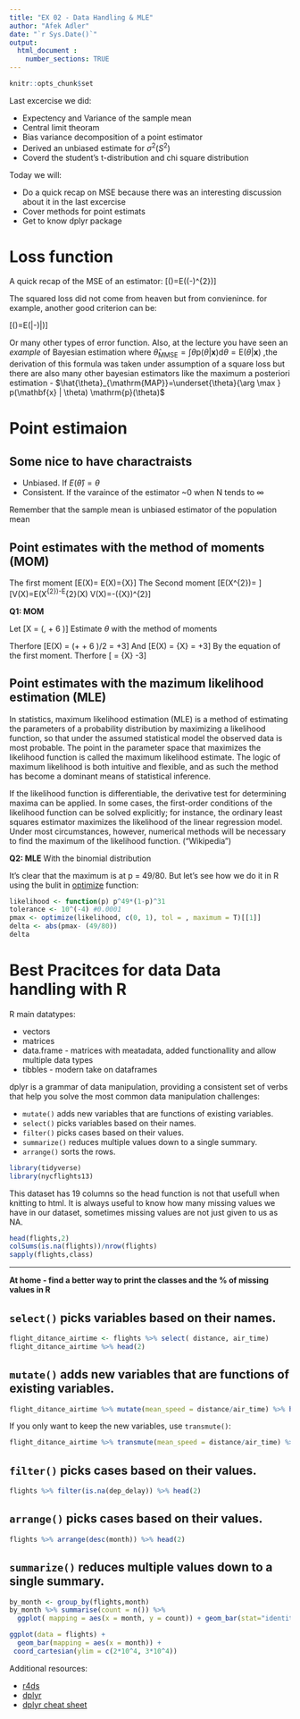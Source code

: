 ```yaml
---
title: "EX 02 - Data Handling & MLE"
author: "Afek Adler"
date: "`r Sys.Date()`"
output:
  html_document :  
    number_sections: TRUE
---
```


```r
knitr::opts_chunk$set
```


Last excercise we did:

  * Expectency and Variance of the sample mean
  * Central limit theoram 
  * Bias variance decomposition of a point estimator
  * Derived an unbiased estimate for $\sigma^{2}(S^{2})$ 
  * Coverd the student's t-distribution and chi square distribution
  
Today we will:

  * Do a quick recap on MSE because there was an interesting discussion about it in the last excercise
  * Cover methods for point estimats
  * Get to know dplyr package


# Loss function
A quick recap of the MSE of an estimator:
\[\operatorname{MSE}(\hat{\Theta})=E((\hat{\Theta}-\theta)^{2})\]

The squared loss did not come from heaven but from convienince. for example, another good criterion can be:

  \[\operatorname{MAE}(\hat{\Theta})=E(|\hat{\Theta}-\theta)|)\]

Or many other types of error function.
Also, at the lecture you have seen an *example* of Bayesian estimation where $\hat{\theta}_{\mathrm{MMSE}}=\int \theta \mathrm{p}(\theta | \mathbf{x}) \mathrm{d} \theta=\mathrm{E}(\theta | \mathbf{x})$ ,the derivation of this formula was taken under assumption of a  square loss but there are also many other bayesian estimators like the maximum a posteriori estimation - $\hat{\theta}_{\mathrm{MAP}}=\underset{\theta}{\arg \max } p(\mathbf{x} | \theta) \mathrm{p}(\theta)$


# Point estimaion

## Some nice to have charactraists 

  * Unbiased. If $E(\hat{\theta}) = \theta$
  * Consistent. If the varaince of the estimator ~0 when N tends to $\infty$ 
  
Remember that the sample mean is unbiased estimator of the population mean
  
## Point estimates with the method of moments (MOM)

The first moment
 \[E(X)=\frac{\sum_{i=1}^{n} X_{i}}{n} \Rightarrow E(X)=\bar{X}\]
The Second moment
  \[E\left(X^{2}\right)=\frac{\sum_{i=1}^{n} X_{i}^{2}}{n} \Rightarrow \]
   \[V(X)=E\left(X^{2}\right)-E^{2}(X) \Rightarrow V(X)=\frac{\sum_{i=1}^{n} X_{i}^{2}}{n}-(\bar{X})^{2}\]
 

**Q1: MOM**

Let  \[X =  \mathcal{U}\left(\theta , \theta + 6 \right)\]
Estimate $\theta$ with the method of moments \

Therfore \[E(X) =  (\theta + \theta+ 6 )/2 = \theta +3\]
And \[E(X) = \bar{X} = \theta +3\]
By the equation of the first moment.
Therfore \[\hat{\theta} = \bar{X}  -3\]



## Point estimates with the mazimum likelihood estimation (MLE)
In statistics, maximum likelihood estimation (MLE) is a method of estimating the parameters of a probability distribution by maximizing a likelihood function, so that under the assumed statistical model the observed data is most probable. The point in the parameter space that maximizes the likelihood function is called the maximum likelihood estimate. The logic of maximum likelihood is both intuitive and flexible, and as such the method has become a dominant means of statistical inference.

If the likelihood function is differentiable, the derivative test for determining maxima can be applied. In some cases, the first-order conditions of the likelihood function can be solved explicitly; for instance, the ordinary least squares estimator maximizes the likelihood of the linear regression model. Under most circumstances, however, numerical methods will be necessary to find the maximum of the likelihood function. ("Wikipedia")

**Q2: MLE**
With the binomial distribution

\begin{equation}
L(p)=f_{D}(\mathrm{H}=49 | p)=\left(\begin{array}{c}{80} \\ {49}\end{array}\right) p^{49}(1-p)^{31}\end{equation}
\begin{equation}
0=\frac{\partial}{\partial p}\left(\left(\begin{array}{c}{80} \\ {49}\end{array}\right) p^{49}(1-p)^{31}\right)
\end{equation}
\begin{equation}
0=49 p^{48}(1-p)^{31}-31 p^{49}(1-p)^{30}
\end{equation}
\begin{equation}
=p^{48}(1-p)^{30}[49(1-p)-31 p]
\end{equation}
\begin{equation}
=p^{48}(1-p)^{30}[49-80 p]
\end{equation}

It's clear that the maximum is at p = 49/80. But let's see how we do it in R using the bulit in [optimize](ehttps://stat.ethz.ch/R-manual/R-devel/library/stats/html/optimize.html) function:  

``` r
likelihood <- function(p) p^49*(1-p)^31
tolerance <- 10^(-4) #0.0001
pmax <- optimize(likelihood, c(0, 1), tol = , maximum = T)[[1]]
delta <- abs(pmax- (49/80))
delta
```


# Best Pracitces for data Data handling with R

R main datatypes:

  * vectors
  * matrices
  * data.frame - matrices with meatadata, added functionallity and allow multiple data types
  * tibbles  - modern take on dataframes 

dplyr is a grammar of data manipulation, providing a consistent set of verbs that help you solve the most common data manipulation challenges:

  * `mutate()` adds new variables that are functions of existing variables.
  * `select()` picks variables based on their names. 
  * `filter()` picks cases based on their values.
  * `summarize()` reduces multiple values down to a single summary.
  * `arrange()` sorts the rows.

```r
library(tidyverse)
library(nycflights13)
```


This dataset has 19 columns so the head function is not that usefull when knitting to html.
It is always useful to know how many missing values we have in our dataset, sometimes missing values are not just given to us as NA.
```r
head(flights,2)
colSums(is.na(flights))/nrow(flights) 
sapply(flights,class)
```
***
**At home - find a better way to print the classes and the % of missing values in R** <br>


## `select()` picks variables based on their names. 

```r
flight_ditance_airtime <- flights %>% select( distance, air_time) 
flight_ditance_airtime %>% head(2)
```


## `mutate()` adds new variables that are functions of existing variables.
```r
flight_ditance_airtime %>% mutate(mean_speed = distance/air_time) %>% head(2)
```
If you only want to keep the new variables, use `transmute()`:
```r
flight_ditance_airtime %>% transmute(mean_speed = distance/air_time) %>% head(2)
```

##  `filter()` picks cases based on their values.
```r
flights %>% filter(is.na(dep_delay)) %>% head(2)
```


##  `arrange()` picks cases based on their values.
```r
flights %>% arrange(desc(month)) %>% head(2)
```

## `summarize()` reduces multiple values down to a single summary.

```r
by_month <- group_by(flights,month)
by_month %>% summarise(count = n()) %>% 
  ggplot( mapping = aes(x = month, y = count)) + geom_bar(stat="identity") +  coord_cartesian(ylim = c(2*10^4, 3*10^4))
```

```r
ggplot(data = flights) + 
  geom_bar(mapping = aes(x = month)) +
 coord_cartesian(ylim = c(2*10^4, 3*10^4))
```


Additional resources:

  + [r4ds](https://r4ds.had.co.nz/transform.html)
  + [dplyr](https://dplyr.tidyverse.org/)
  + [dplyr cheat sheet](https://github.com/rstudio/cheatsheets/blob/master/data-transformation.pdf)








